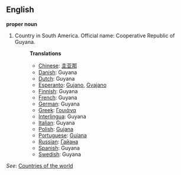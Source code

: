 ==English==

'''proper noun'''

# Country in South America. Official name: Cooperative Republic of Guyana.
#:'''Translations'''
#:*[[Chinese]]: [[圭亚那]]
#:*[[Danish]]: Guyana
#:*[[Dutch]]: Guyana
#:*[[Esperanto]]: [[Gujano]], [[Gvajano]]
#:*[[Finnish]]: Guyana
#:*[[French]]: Guyana
#:*[[German]]: Guyana
#:*[[Greek]]: [[Γουιάνα]]
#:*[[Interlingua]]: Guyana
#:*[[Italian]]: Guyana
#:*[[Polish]]: [[Gujana]]
#:*[[Portuguese]]: [[Guiana]]
#:*[[Russian]]: [[Гайана]]
#:*[[Spanish]]: Guyana
#:*[[Swedish]]: Guyana

''See'': [[Countries of the world]]